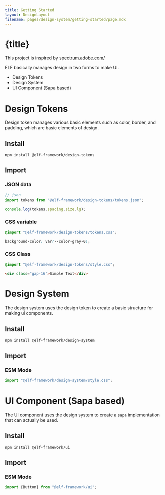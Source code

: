 ```yaml
---
title: Getting Started
layout: DesignLayout
filename: pages/design-system/getting-started/page.mdx
---
```


# {title}


This project is inspired by [spectrum.adobe.com/](https://spectrum.adobe.com/)

ELF basically manages design in two forms to make UI.

* Design Tokens
* Design System 
* UI Component (Sapa based)


# Design Tokens

Design token manages various basic elements such as color, border, and padding, which are basic elements of design.


## Install 

```shell
npm install @elf-framework/design-tokens
```


## Import 

### JSON data
```jsx
// json 
import tokens from "@elf-framework/design-tokens/tokens.json";

console.log(tokens.spacing.size.lg);
```

### CSS variable

```css
@import "@elf-framework/design-tokens/tokens.css";

background-color: var(--color-gray-0);
```

### CSS Class  

```css
@import "@elf-framework/design-tokens/style.css";
```

```html
<div class="gap-16">Simple Text</div>
```

# Design System

The design system uses the design token to create a basic structure for making ui components.

## Install 

```shell
npm install @elf-framework/design-system
```

## Import 

### ESM Mode
```jsx
import "@elf-framework/design-system/style.css";
```

# UI Component (Sapa based)

The UI component uses the design system to create a `sapa` implementation that can actually be used.

## Install 

```shell
npm install @elf-framework/ui
```

## Import

### ESM Mode
```jsx
import {Button} from "@elf-framework/ui";
```



